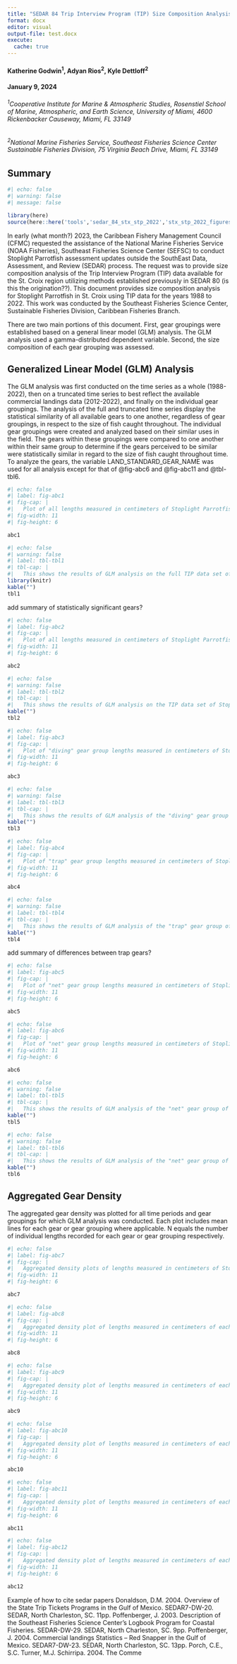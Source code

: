 ```yaml
---
title: "SEDAR 84 Trip Interview Program (TIP) Size Composition Analysis of Stoplight Parrotfish (Sparisoma viride) in St. Croix, US Caribbean, 1983-2022"
format: docx
editor: visual
output-file: test.docx
execute:
  cache: true
---
```


#### Katherine Godwin^1^, Adyan Rios^2^, Kyle Dettloff^2^

#### January 9, 2024

###### ^1^*Cooperative Institute for Marine & Atmospheric Studies, Rosenstiel School of Marine, Atmospheric, and Earth Science, University of Miami, 4600 Rickenbacker Causeway, Miami, FL 33149*

###### ^2^*National Marine Fisheries Service, Southeast Fisheries Science Center Sustainable Fisheries Division, 75 Virginia Beach Drive, Miami, FL 33149*

\newpage

## Summary

```r
#| echo: false
#| warning: false
#| message: false

library(here)
source(here::here('tools','sedar_84_stx_stp_2022','stx_stp_2022_figures.R'))


```

In early (what month?) 2023, the Caribbean Fishery Management Council (CFMC) requested the assistance of the National Marine Fisheries Service (NOAA Fisheries), Southeast Fisheries Science Center (SEFSC) to conduct Stoplight Parrotfish assessment updates outside the SouthEast Data, Assessment, and Review (SEDAR) process. The request was to provide size composition analysis of the Trip Interview Program (TIP) data available for the St. Croix region utilizing methods established previously in SEDAR 80 (is this the origination??). This document provides size composition analysis for Stoplight Parrotfish in St. Croix using TIP data for the years 1988 to 2022. This work was conducted by the Southeast Fisheries Science Center, Sustainable Fisheries Division, Caribbean Fisheries Branch.

There are two main portions of this document. First, gear groupings were established based on a general linear model (GLM) analysis. The GLM analysis used a gamma-distributed dependent variable. Second, the size composition of each gear grouping was assessed.

\newpage

## Generalized Linear Model (GLM) Analysis

The GLM analysis was first conducted on the time series as a whole (1988-2022), then on a truncated time series to best reflect the available commercial landings data (2012-2022), and finally on the individual gear groupings. The analysis of the full and truncated time series display the statistical similarity of all available gears to one another, regardless of gear groupings, in respect to the size of fish caught throughout. The individual gear groupings were created and analyzed based on their similar uses in the field. The gears within these groupings were compared to one another within their same group to determine if the gears perceived to be similar were statistically similar in regard to the size of fish caught throughout time. To analyze the gears, the variable LAND_STANDARD_GEAR_NAME was used for all analysis except for that of @fig-abc6 and @fig-abc11 and @tbl-tbl6.



```r
#| echo: false
#| label: fig-abc1
#| fig-cap: |
#|   Plot of all lengths measured in centimeters of Stoplight Parrotfish in St. Croix across time collected. Trend line is mapped across data, each point is color and shape specific to the gear it represents. 
#| fig-width: 11
#| fig-height: 6

abc1

```

\newpage

```r
#| echo: false
#| warning: false
#| label: tbl-tbl1
#| tbl-cap: |
#|   This shows the results of GLM analysis on the full TIP data set of Stoplight Parrotfish lengths in St. Croix. The column titled "group" indicates the group(s) that the gear can statistically be included in, and thus be statistically similar to the other gears grouped similarly. The "n" column indicates the number of unique lengths recorded for each gear. The "ID" column indicates the number of distinct trip ID's associated with each gear. The "Percentage" column inticates the percent(n_fish) of the total recorded fish lengths that are included within each gear. 
library(knitr)
kable("")
tbl1


```

add summary of statistically significant gears?

\newpage

```r
#| echo: false
#| label: fig-abc2
#| fig-cap: |
#|   Plot of all lengths measured in centimeters of Stoplight Parrotfish in St. Croix from 2012 to 2022. Trend line is mapped across data, each point is color and shape specific to the gear it represents. 
#| fig-width: 11
#| fig-height: 6

abc2

```

```r
#| echo: false
#| warning: false
#| label: tbl-tbl2
#| tbl-cap: |
#|   This shows the results of GLM analysis on the TIP data set of Stoplight Parrotfish lengths in St. Croix from 2012 to 2022. The column titled "group" indicates the group(s) that the gear can statistically be included in, and thus be statistically similar to the other gears grouped similarly. The "n" column indicates the number of unique lengths recorded for each gear. The "ID" column indicates the number of distinct trip ID's associated with each gear. The "Percentage" column inticates the percent(n_fish) of the total recorded fish lengths that are included within each gear. 
kable("")
tbl2

```

\newpage

```r
#| echo: false
#| label: fig-abc3
#| fig-cap: |
#|   Plot of "diving" gear group lengths measured in centimeters of Stoplight Parrotfish in St. Croix across time collected. Trend line is mapped across data, each point is color and shape specific to the gear it represents. No significant p values for time period or gears, further comparisons not needed.
#| fig-width: 11
#| fig-height: 6

abc3

```

```r
#| echo: false
#| warning: false
#| label: tbl-tbl3
#| tbl-cap: |
#|   This shows the results of GLM analysis of the "diving" gear group of Stoplight Parrotfish lengths in St. Croix. The column titled "group" indicates the group(s) that the gear can statistically be included in, and thus be statistically similar to the other gears grouped similarly. The "n" column indicates the number of unique lengths recorded for each gear. The "ID" column indicates the number of distinct trip ID's associated with each gear. The "Percentage" column inticates the percent(n_fish) of the total recorded fish lengths that are included within each gear. 
kable("")
tbl3

```

\newpage

```r
#| echo: false
#| label: fig-abc4
#| fig-cap: |
#|   Plot of "trap" gear group lengths measured in centimeters of Stoplight Parrotfish in St. Croix across time collected. Trend line is mapped across data, each point is color and shape specific to the gear it represents. 
#| fig-width: 11
#| fig-height: 6

abc4

```

```r
#| echo: false
#| warning: false
#| label: tbl-tbl4
#| tbl-cap: |
#|   This shows the results of GLM analysis of the "trap" gear group of Stoplight Parrotfish lengths in St. Croix. The column titled "group" indicates the group(s) that the gear can statistically be included in, and thus be statistically similar to the other gears grouped similarly. The "n" column indicates the number of unique lengths recorded for each gear. The "Percentage" column inticates the percent of the total(n) recorded fish lengths that are included within each gear. 
kable("")
tbl4

```

add summary of differences between trap gears? \newpage

```r
#| echo: false
#| label: fig-abc5
#| fig-cap: |
#|   Plot of "net" gear group lengths measured in centimeters of Stoplight Parrotfish in St. Croix across time collected. Trend line is mapped across data, each point is color and shape specific to the gear it represents.  
#| fig-width: 11
#| fig-height: 6

abc5

```

```r
#| echo: false
#| label: fig-abc6
#| fig-cap: |
#|   Plot of "net" gear group lengths measured in centimeters of Stoplight Parrotfish in St. Croix across time collected. Trend line is mapped across data, each point is color and shape specific to the gear it represents. This plot uses the LAND_GEAR_NAME variable, i.e. the gear name specific to the island. This variable shows the different mesh sizes used in the net gear grouping. No significant p values for time period or gears, further comparisons not needed.
#| fig-width: 11
#| fig-height: 6

abc6

```

```r
#| echo: false
#| warning: false
#| label: tbl-tbl5
#| tbl-cap: |
#|   This shows the results of GLM analysis of the "net" gear group of Stoplight Parrotfish lengths in St. Croix. The column titled "group" indicates the group(s) that the gear can statistically be included in, and thus be statistically similar to the other gears grouped similarly. The "n" column indicates the number of unique lengths recorded for each gear. The "Percentage" column inticates the percent of the total(n) recorded fish lengths that are included within each gear. 
kable("")
tbl5

```

```r
#| echo: false
#| warning: false
#| label: tbl-tbl6
#| tbl-cap: |
#|   This shows the results of GLM analysis of the "net" gear group of Stoplight Parrotfish lengths in St. Croix. The column titled "group" indicates the group(s) that the gear can statistically be included in, and thus be statistically similar to the other gears grouped similarly. The "n" column indicates the number of unique lengths recorded for each gear. The "Percentage" column inticates the percent of the total(n) recorded fish lengths that are included within each gear. This table uses the LAND_GEAR_NAME variable, i.e. the gear name specific to the island. This variable shows the different mesh sizes used in the net gear grouping.
kable("")
tbl6

```

\newpage

## Aggregated Gear Density

The aggregated gear density was plotted for all time periods and gear groupings for which GLM analysis was conducted. Each plot includes mean lines for each gear or gear grouping where applicable. N equals the number of individual lengths recorded for each gear or gear grouping respectively. 


```r
#| echo: false
#| label: fig-abc7
#| fig-cap: |
#|   Aggregated density plots of lengths measured in centimeters of Stoplight Parrotfish in St. Croix grouped by assigned gear groupings. 
#| fig-width: 11
#| fig-height: 6

abc7

```

```r
#| echo: false
#| label: fig-abc8
#| fig-cap: |
#|   Aggregated density plot of lengths measured in centimeters of each gear within the "diving" gear group of Stoplight Parrotfish in St. Croix.
#| fig-width: 11
#| fig-height: 6

abc8

```

```r
#| echo: false
#| label: fig-abc9
#| fig-cap: |
#|   Aggregated density plot of lengths measured in centimeters of each gear within the "trap" gear group of Stoplight Parrotfish in St. Croix.
#| fig-width: 11
#| fig-height: 6

abc9

```

```r
#| echo: false
#| label: fig-abc10
#| fig-cap: |
#|   Aggregated density plot of lengths measured in centimeters of each gear within the "net" gear group of Stoplight Parrotfish in St. Croix. 
#| fig-width: 11
#| fig-height: 6

abc10

```

```r
#| echo: false
#| label: fig-abc11
#| fig-cap: |
#|   Aggregated density plot of lengths measured in centimeters of each gear within the "net" gear group of Stoplight Parrotfish in St. Croix. This plot uses the LAND_GEAR_NAME variable, i.e. the gear name specific to the island. This variable shows the different mesh sizes used in the net gear grouping.  
#| fig-width: 11
#| fig-height: 6

abc11

```

```r
#| echo: false
#| label: fig-abc12
#| fig-cap: |
#|   Aggregated density plot of lengths measured in centimeters of each gear within the "other" gear group of Stoplight Parrotfish in St. Croix.
#| fig-width: 11
#| fig-height: 6

abc12

```

\newpage

Example of how to cite sedar papers Donaldson, D.M. 2004. Overview of the State Trip Tickets Programs in the Gulf of Mexico. SEDAR7-DW-20. SEDAR, North Charleston, SC. 11pp. Poffenberger, J. 2003. Description of the Southeast Fisheries Science Center's Logbook Program for Coastal Fisheries. SEDAR-DW-29. SEDAR, North Charleston, SC. 9pp. Poffenberger, J. 2004. Commercial landings Statistics -- Red Snapper in the Gulf of Mexico. SEDAR7-DW-23. SEDAR, North Charleston, SC. 13pp. Porch, C.E., S.C. Turner, M.J. Schirripa. 2004. The Comme
